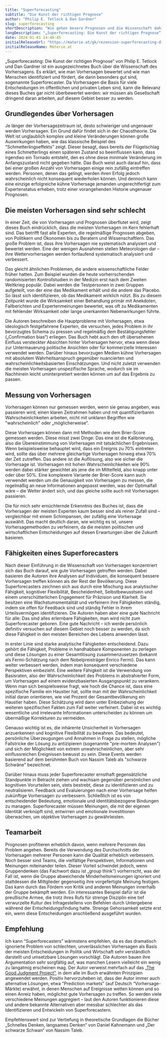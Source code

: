 ```yaml
---
title: "Superforecasting"
subtitle: "Die Kunst der richtigen Prognose"
author: "Philip E. Tetlock & Dan Gardner"
slug: superforecasting
shortDescription: "Wie gehen besere Prognosen und die Wissenschaft dahinter."
longDescription: "„Superforecasting: Die Kunst der richtigen Prognose“ von Philip E. Tetlock und Dan Gardner ist ein überaus interessantes Buch über die Wissenschaft der Vorhersage, wie man Vorhersagen verbessern kann und warum man keiner Vorhersage glauben sollte, wenn die Person dahinter nicht eine Liste all ihrer richtigen und falschen Vorhersagen aus der Vergangenheit bereitstellt."
date: 2024-01-01 14:40:45
initialReleaseUrl: "https://materie.at/gk/rezension-superforecasting-die-kunst-der-richtigen-prognose/"
initialReleaseName: Materie.at
---
```


„Superforecasting: Die Kunst der richtigen Prognose“ von Philip E. Tetlock und Dan Gardner ist ein ausgezeichnetes Buch über die Wissenschaft des Vorhersagens. Es erklärt, wie man Vorhersagen bewertet und wie man Menschen identifiziert und fördert, die darin besonders gut sind, sogenannte Superforecaster. Da Vorhersagen die Basis für viele Entscheidungen im öffentlichen und privaten Leben sind, kann die Relevanz dieses Buches gar nicht überbewertet werden: wir müssen als Gesellschaft dringend daran arbeiten, auf diesem Gebiet besser zu werden.

## Grundlegendes über Vorhersagen
Je länger der Vorhersagezeitraum ist, desto schwieriger und ungenauer werden Vorhersagen. Ein Grund dafür findet sich in der Chaostheorie. Die Welt ist unglaublich komplex und kleine Veränderungen können große Auswirkungen haben, wie das klassische Beispiel des "Schmetterlingseffekts" zeigt. Dieser besagt, dass bereits der Flügelschlag eines Schmetterlings einen späteren Zustand so beeinflussen kann, dass irgendwo ein Tornado entsteht, den es ohne diese minimale Veränderung im Anfangszustand nicht gegeben hätte. Das Buch weist auch darauf hin, dass bei einer großen Anzahl von Vorhersagen einige rein zufällig eintreffen werden. Personen, denen das gelingt, werden ihren Erfolg jedoch wahrscheinlich nicht konsequent wiederholen können. Und dennoch kann eine einzige erfolgreiche kühne Vorhersage jemanden ungerechtfertigt zum Expertenstatus erheben, trotz einer vorangehenden Historie ungenauer Prognosen.

## Die meisten Vorhersagen sind sehr schlecht
In einer Zeit, die von Vorhersagen und Prognosen überflutet wird, zeigt dieses Buch eindrücklich, dass die meisten Vorhersagen im Kern fehlerhaft sind. Das betrifft fast alle Experten, die regelmäßige Prognosen abgeben, von Politikern und Ökonomen bis zu Beratern und Wissenschaftlern. Das große Problem ist, dass ihre Vorhersagen nie systematisch analysiert und bewertet werden. Eine der wenigen Ausnahmen stellen Meteorologen dar – ihre Wettervorhersagen werden fortlaufend systematisch analysiert und verbessert. 

Das gleicht ähnlichen Problemen, die andere wissenschaftliche Felder früher hatten. Zum Beispiel wurden die heute vorherrschenden randomisierten Kontrollstudien in der Medizin erst nach dem Zweiten Weltkrieg populär. Dabei werden die Testpersonen in zwei Gruppen aufgeteilt, von der eine das Medikament erhält und die andere das Placebo. So lässt sich identifizieren, ob das Medikament wirklich nützt. Bis zu diesem Zeitpunkt wurde die Wirksamkeit einer Behandlung primär mit Anekdoten, Fallberichten und Expertenmeinungen bewertet, was oft zu Medikamenten mit fehlender Wirksamkeit oder lange unerkannten Nebenwirkungen führte. 

Die Autoren beschreiben die Hauptprobleme mit Vorhersagen, etwa ideologisch festgefahrene Experten, die versuchen, jedes Problem in ihr bevorzugtes Schema zu pressen und regelmäßig dem Bestätigungsfehler („Confirmation bias“) erliegen. Das Buch hebt auch den oft übersehenen Einfluss versteckter Absichten hinter Vorhersagen hervor, etwa wenn diese zur Untermauerung politische Ansichten oder für kommerzielle Interessen verwendet werden. Darüber hinaus bevorzugen Medien kühne Vorhersagen mit absolutem Wahrheitsanspruch gegenüber nuancierten und wahrscheinlichkeitsbasierten Einschätzungen. Und nicht zuletzt verwenden die meisten Vorhersagen unspezifische Sprache, wodurch sie im Nachhinein leicht uminterpretiert werden können um auf das Ergebnis zu passen.

## Messung von Vorhersagen
Vorhersagen können nur gemessen werden, wenn sie genau angeben, was passieren wird, einen klaren Zeitrahmen haben und mit quantifizierbaren Wahrscheinlichkeiten arbeiten, nicht mit unklaren Begriffen wie "wahrscheinlich" oder „möglicherweise“. 

Diese Vorhersagen können dann mit Methoden wie dem Brier-Score gemessen werden. Diese misst zwei Dinge: Das eine ist die Kalibrierung, also die Übereinstimmung von Vorhersagen mit tatsächlichen Ergebnissen. Wenn beispielsweise behauptet wird, dass ein Ereignis zu 70% eintreten wird, sollte das über mehrere gleichartige Vorhersagen hinweg etwa 70% der Zeit zutreffen. Das andere ist die Auflösung, also wie sicher die Vorhersage ist. Vorhersagen mit hohen Wahrscheinlichkeiten wie 90% werden dabei stärker gewichtet als jene die im Mittelfeld, also knapp unter oder über 50%. Eine komplexere Variante der Brier-Score kann auch verwendet werden um die Genauigkeit von Vorhersagen zu messen, die regelmäßig an neue Informationen angepasst werden, was der Optimalfall wäre – die Welter ändert sich, und das gleiche sollte auch mit Vorhersagen passieren. 

Die für mich sehr ernüchternde Erkenntnis des Buches ist, dass die Vorhersagen der meisten Experten kaum besser sind als reiner Zufall sind – vergleichbar mit einem Schimpansen, der zufällig eine Vorhersage auswählt. Das macht deutlich daran, wie wichtig es ist, unsere Vorhersagemethoden zu verfeinern, da die meisten politischen und wirtschaftlichen Entscheidungen auf diesen Erwartungen über die Zukunft basieren. 

## Fähigkeiten eines Superforecasters
Nach dieser Einführung in die Wissenschaft von Vorhersagen konzentriert sich das Buch darauf, wie gute Vorhersagen getroffen werden. Dabei basieren die Autoren ihre Analysen auf Individuen, die konsequent bessere Vorhersagen treffen können als der Rest der Bevölkerung. Diese Superforecasters zeichnen sich aus durch eine Mischung aus analytischer Fähigkeit, kognitiver Flexibilität, Bescheidenheit, Selbstbewusstsein und einem unerschütterlichen Engagement für Präzision und Klarheit. Sie besitzen eine Wachstumsmentalität und verfeinern ihre Fähigkeiten ständig, indem sie offen für Feedback sind und ständig Fehler in ihrem Urteilsvermögen identifizieren. Die Autoren haben aber eine gute Nachricht für alle: Das sind alles erlernbare Fähigkeiten, man wird nicht zum Superforecaster geboren. Eine gute Nachricht – ich werde persönlich definitiv versuchen auf diesem Gebiet noch besser zu werden, da sich diese Fähigkeit in den meisten Bereichen des Lebens anwenden lässt. 

In erster Linie sind starke analytische Fähigkeiten entscheidend. Dazu gehört die Fähigkeit, Probleme in handhabbare Komponenten zu zerlegen und diese Lösungen zu einer Gesamtlösung zusammenzusetzen (bekannt als Fermi-Schätzung nach dem Nobelpreisträger Enrico Fermi). Das kann weiter verbessert werden, indem man konsequent verschiedene Perspektiven einbezieht. Eine weitere Fähigkeit ist die Verwendung von Basisraten, also der Wahrscheinlichkeit des Problems in abstrahierter Form, um Vorhersagen auf einem evidenzbasierten Ausgangspunkt zu verankern. Wenn man sich beispielsweise fragt, wie hoch die Chance ist, dass eine spezifische Familie ein Haustier hat, sollte man mit der Wahrscheinlichkeit initial daran orientieren, wie viel Prozent der Gesamtbevölkerung ein Haustier haben. Diese Schätzung wird dann unter Einbeziehung der weiteren spezifischen Fakten zum Fall weiter verfeinert. Dabei ist es wichtig wesentliche und irrelevante Informationen unterscheiden zu können um übermäßige Korrekturen zu vermeiden.

Genauso wichtig ist es, die inhärente Unsicherheit in Vorhersagen anzuerkennen und kognitive Flexibilität zu bewahren. Das bedeutet, persönliche Überzeugungen und Annahmen in Frage zu stellen, mögliche Fallstricke der Lösung zu antizipieren (sogenannte "pre-mortem Analysen") und sich der Möglichkeit von extrem unwahrscheinlichen, aber sehr einflussreichen Ereignissen bewusst zu sein. Diese Events werden basierend auf dem berühmten Buch von Nassim Taleb als "schwarze Schwäne" bezeichnet.

Darüber hinaus muss jeder Superforecaster ernsthaft gegensätzliche Standpunkte in Betracht ziehen und wachsam gegenüber persönlichen und kognitiven Vorurteilen sein, stets bestrebt, diese zu identifizieren und zu neutralisieren. Feedback und Evaluierungen nach einer Vorhersage helfen zukünftige Vorhersagen zu verbessern. Schließlich ist es von entscheidender Bedeutung, emotionale und identitätsbezogene Bindungen zu managen. Superforecaster müssen Meinungen, die mit der eigenen Identität verknüpft sind, entwirren und emotionale Investitionen überwachen, um objektive Vorhersagen zu gewährleisten.

## Teamarbeit
Prognosen profitieren erheblich davon, wenn mehrere Personen das Problem angehen. Bereits die Verwendung des Durchschnitts der Vorhersagen mehrerer Personen kann die Qualität erheblich verbessern. Noch besser sind Teams, die vielfältige Perspektiven, Informationen und Meinungen miteinander teilen. Dieser Vorteil schwindet jedoch, wenn Gruppendenken (das Fachwort dazu ist „group think“) vorherrscht, was der Fall ist, wenn die Gruppe abweichende Minderheitsmeinungen ignoriert und stattdessen die Mittglieder gegenseitig ihre vorgefertigte Meinung festigen. Das kann durch das Fördern von Kritik und anderen Meinungen innerhalb der Gruppe bekämpft werden. Ein interessantes Beispiel dafür ist die preußische Armee, die trotz ihres Rufs für strenge Disziplin eine tief verwurzelte Kultur des Infragestellens von Befehlen durch Untergebene während der Entscheidungsfindung hatte. Strenge Gehorsamkeit setzte erst ein, wenn diese Entscheidungen anschließend ausgeführt wurden.

## Empfehlung
Ich kann “Superforecasters” wärmstens empfehlen, da es das dramatisch ignorierte Problem von schlechten, unverlässlichen Vorhersagen als Basis der meisten Entscheidungen in Politik und Wirtschaft sehr verständlich darstellt und umsetzbare Lösungen vorschlägt. Die Autoren bauen ihre Argumentation sehr sorgfältig auf, was manchen Lesern vielleicht ein wenig zu langatmig erscheinen mag. Der Autor verweist mehrfach auf das [„The Good Judgment Project”](https://www.gjopen.com/ ), in dem alle im Buch erwähnten Prinzipien angewendet werden. Positiv hervorzuheben ist, dass der Autor immer auch alternative Lösungen, etwa “Prediction markets” (auf Deutsch “Vorhersage-Märkte) erwähnt, in denen Menschen auf Ereignisse wetten können und so einen Anreiz haben, möglichst gute Vorhersagen zu treffen. So werden viele verschiedene Meinungen aggregiert – laut den Autoren funktionieren diese und andere bekannte Alternativen aber messbar schlechter als das Identifizieren und Entwickeln von Superforecastern. 

Empfehlenswert sind zur Vertiefung in theoretische Grundlagen die Bücher „Schnelles Denken, langsames Denken“ von Daniel Kahnemann und „Der schwarze Schwan“ von Nassim Taleb.
